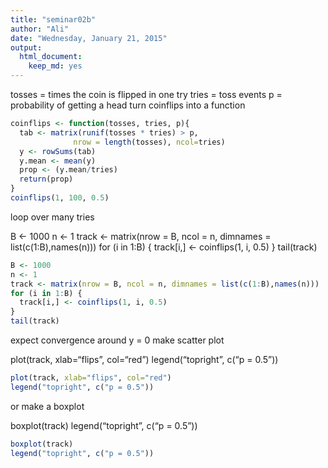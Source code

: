 ```yaml
---
title: "seminar02b"
author: "Ali"
date: "Wednesday, January 21, 2015"
output:
  html_document:
    keep_md: yes
---
```


tosses = times the coin is flipped in one try
tries = toss events
p = probability of getting a head
turn coinflips into a function


```r
coinflips <- function(tosses, tries, p){
  tab <- matrix(runif(tosses * tries) > p,
              nrow = length(tosses), ncol=tries)
  y <- rowSums(tab)
  y.mean <- mean(y)
  prop <- (y.mean/tries)
  return(prop)
}
coinflips(1, 100, 0.5)
```

loop over many tries

B <- 1000
n <- 1
track <- matrix(nrow = B, ncol = n, dimnames = list(c(1:B),names(n)))
for (i in 1:B) {
  track[i,] <- coinflips(1, i, 0.5)
}
tail(track)
```r
B <- 1000
n <- 1
track <- matrix(nrow = B, ncol = n, dimnames = list(c(1:B),names(n)))
for (i in 1:B) {
  track[i,] <- coinflips(1, i, 0.5)
}
tail(track)
```
expect convergence around y = 0
make scatter plot

plot(track, xlab="flips", col="red")
legend("topright", c("p = 0.5"))

```r
plot(track, xlab="flips", col="red")
legend("topright", c("p = 0.5"))
```
or make a boxplot

boxplot(track)
legend("topright", c("p = 0.5"))

```r
boxplot(track)
legend("topright", c("p = 0.5"))
```